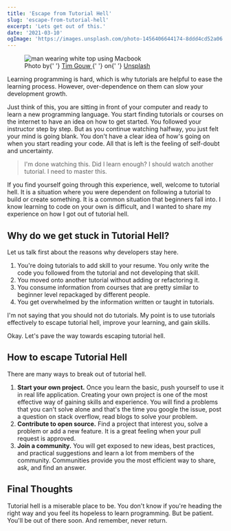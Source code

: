 ```yaml
---
title: 'Escape from Tutorial Hell'
slug: 'escape-from-tutorial-hell'
excerpt: 'Lets get out of this.'
date: '2021-03-10'
ogImage: 'https://images.unsplash.com/photo-1456406644174-8ddd4cd52a06'
---
```


<figure className="mb-7">
	<Image
		src="https://images.unsplash.com/photo-1456406644174-8ddd4cd52a06"
		alt="man wearing white top using Macbook"
		layout="responsive"
		width={1514}
		height={1012}
	/>
	<figcaption className="text-gray-600 dark:text-gray-300 font-default text-sm mt-3">
		Photo by{' '}
		<a href="https://unsplash.com/@punttim" target="_blank" rel="noopener">
			Tim Gouw
		</a>{' '}
		on{' '}
		<a href="https://unsplash.com/" target="_blank" rel="noopener">
			Unsplash
		</a>
	</figcaption>
</figure>

Learning programming is hard, which is why tutorials are helpful to ease the learning process. However, over-dependence on them can slow your development growth.

Just think of this, you are sitting in front of your computer and ready to learn a new programming language. You start finding tutorials or courses on the internet to have an idea on how to get started. You followed your instructor step by step. But as you continue watching halfway, you just felt your mind is going blank. You don't have a clear idea of how's going on when you start reading your code. All that is left is the feeling of self-doubt and uncertainty.

> I'm done watching this. Did I learn enough? I should watch another tutorial. I need to master this.

If you find yourself going through this experience, well, welcome to tutorial hell. It is a situation where you were dependent on following a tutorial to build or create something. It is a common situation that beginners fall into. I know learning to code on your own is difficult, and I wanted to share my experience on how I got out of tutorial hell.

## Why do we get stuck in Tutorial Hell?

Let us talk first about the reasons why developers stay here.

1. You're doing tutorials to add skill to your resume. You only write the code you followed from the tutorial and not developing that skill.
1. You moved onto another tutorial without adding or refactoring it.
1. You consume information from courses that are pretty similar to beginner level repackaged by different people.
1. You get overwhelmed by the information written or taught in tutorials.

I'm not saying that you should not do tutorials. My point is to use tutorials effectively to escape tutorial hell, improve your learning, and gain skills.

Okay. Let's pave the way towards escaping tutorial hell.

## How to escape Tutorial Hell

There are many ways to break out of tutorial hell.

1. **Start your own project.** Once you learn the basic, push yourself to use it in real life application. Creating your own project is one of the most effective way of gaining skills and experience. You will find a problems that you can't solve alone and that's the time you google the issue, post a question on stack overflow, read blogs to solve your problem.
1. **Contribute to open source.** Find a project that interest you, solve a problem or add a new feature. It is a great feeling when your pull request is approved.
1. **Join a community.** You will get exposed to new ideas, best practices, and practical suggestions and learn a lot from members of the community. Communities provide you the most efficient way to share, ask, and find an answer.

## Final Thoughts

Tutorial hell is a miserable place to be. You don't know if you're heading the right way and you feel its hopeless to learn programming. But be patient. You'll be out of there soon. And remember, never return.
